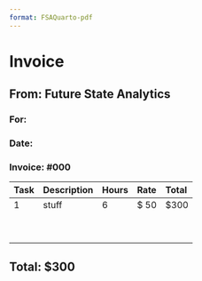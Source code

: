 ```yaml
---
format: FSAQuarto-pdf
---
```


# Invoice

## From: Future State Analytics

### For:

### Date:

### Invoice: #000

| Task | Description | Hours | Rate  | Total |
|:-----|:------------|:------|:------|:------|
| 1    | stuff       | 6     | \$ 50 | \$300 |
|      |             |       |       |       |
|      |             |       |       |       |
|      |             |       |       |       |
|      |             |       |       |       |
|      |             |       |       |       |
|      |             |       |       |       |
|      |             |       |       |       |
|      |             |       |       |       |
|      |             |       |       |       |

## Total: \$300